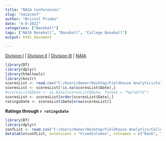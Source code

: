```yaml
---
title: "NAIA Conferences"
slug: "naiaconf"
author: "Bristol Priebe"
date: "4-8-2022"
categories: ["Baseball"]
tags: ["NAIA Baseball", "Baseball", "College Baseball"]
output: html_document

---
```


[Division I](https://fieldhouseanalytics.com/d1conf/) | [Division II](https://fieldhouseanalytics.com/d2conf/) | [Division III](https://fieldhouseanalytics.com/d3conf/) |
[NAIA](https://fieldhouseanalytics.com/naiaconf/)

```r
library(DT)
library(dplyr)
library(htmltools)
library(knitr)
scoresList <- read.csv("C:/Users/Owner/Desktop/Fieldhouse Analytics/College Baseball/2022 Massey Scores.csv")
scoresList <- scoresList[!is.na(scoresList$Date),]
#scoresList$Date <- as.Date(scoresList$Date, format = "%m/%d/%Y")
scoresList <- scoresList[order(scoresList$Date),]
ratingsDate <- scoresList$Date[nrow(scoresList)]
```

**Ratings through `r ratingsDate`**


```r
library(DT)
library(dplyr)
confList <- read.csv("C:/Users/Owner/Desktop/Fieldhouse Analytics/College Baseball/2022 CUrrent Average Rating By Conference - NAIA.csv")
datatable(confList, extensions = "FixedColumns", colnames = c("Rank", "Conference", "Avg Rating"), rownames = FALSE, class = "cell-border stripe", width = '500px', options = list(columnDefs = list(list(className = "dt-center", targets = c(0,2))), pageLength = 19, scrollX = TRUE, scrollY = '700px')) %>% formatRound("AvgRating", digits = 2)

```



